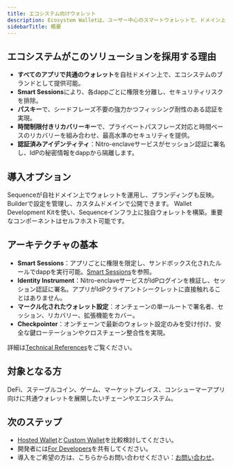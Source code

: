 ```yaml
---
title: エコシステム向けウォレット
description: Ecosystem Walletは、ユーザー中心のスマートウォレットで、ドメイン上で動作し、すべてのdappに対応します。パスキー、Smart Sessions、マークル化されたウォレット設定を組み合わせ、高いセキュリティと快適な利用体験を実現します。
sidebarTitle: 概要
---
```


## エコシステムがこのソリューションを採用する理由

- **すべてのアプリで共通のウォレット**を自社ドメイン上で、エコシステムのブランドとして提供可能。
- **Smart Sessions**により、各dappごとに権限を分離し、セキュリティリスクを排除。
- **パスキー**で、シードフレーズ不要の強力かつフィッシング耐性のある認証を実現。
- **時間制限付きリカバリーキー**で、プライベートパスフレーズ対応と時間ベースのリカバリーを組み合わせ、最高水準のセキュリティを提供。
- **認証済みアイデンティティ**：Nitro-enclaveサービスがセッション認証に署名し、IdPの秘密情報をdappから隔離します。

## 導入オプション

<CardGroup>
  <Card title="ホステッド ウォレット" href="/solutions/wallets/ecosystems/hosted-wallet">
    Sequenceが自社ドメイン上でウォレットを運用し、ブランディングも反映。Builderで設定を管理し、カスタムドメインで公開できます。
  </Card>

  <Card title="カスタムウォレット" href="/solutions/wallets/ecosystems/custom-wallet">
    Wallet Development Kitを使い、Sequenceインフラ上に独自ウォレットを構築。重要なコンポーネントはセルフホスト可能です。
  </Card>
</CardGroup>

## アーキテクチャの基本

- **Smart Sessions**：アプリごとに権限を限定し、サンドボックス化されたルールでdappを実行可能。[Smart Sessions](/solutions/wallets/ecosystems/smart-sessions)を参照。
- **Identity Instrument**：Nitro-enclaveサービスがIdPログインを検証し、セッション認証に署名。アプリがIdPクライアントシークレットに直接触れることはありません。
- **マークル化されたウォレット設定**：オンチェーンの単一ルートで署名者、セッション、リカバリー、拡張機能をカバー。
- **Checkpointer**：オンチェーンで最新のウォレット設定のみを受け付け、安全な鍵ローテーションやクロスチェーン整合性を実現。

詳細は[Technical References](/solutions/technical-references/overview)をご覧ください。

## 対象となる方
DeFi、ステーブルコイン、ゲーム、マーケットプレイス、コンシューマーアプリ向けに共通ウォレットを展開したいチェーンやエコシステム。

## 次のステップ

- [Hosted Wallet](/solutions/wallets/ecosystems/hosted-wallet)と[Custom Wallet](/solutions/wallets/ecosystems/custom-wallet)を比較検討してください。
- 開発者には[For Developers](/solutions/wallets/developers/overview)を共有してください。
- 導入をご希望の方は、こちらからお問い合わせください：[お問い合わせ](https://sequence.xyz/contact)。